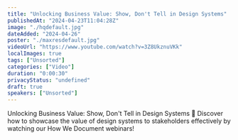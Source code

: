 ```yaml
---
title: "Unlocking Business Value: Show, Don't Tell in Design Systems"
publishedAt: "2024-04-23T11:04:28Z"
image: "./hqdefault.jpg"
dateAdded: "2024-04-26"
poster: "./maxresdefault.jpg"
videoUrl: "https://www.youtube.com/watch?v=3Z8UkznuVKk"
localImages: true
tags: ["Unsorted"]
categories: ["Video"]
duration: "0:00:30"
privacyStatus: "undefined"
draft: true
speakers: ["Unsorted"]
---
```

Unlocking Business Value: Show, Don't Tell in Design Systems 👀
Discover how to showcase the value of design systems to stakeholders effectively by watching our How We Document webinars!

